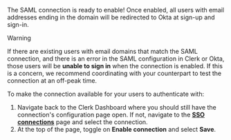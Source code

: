 The SAML connection is ready to enable! Once enabled, all users with email addresses ending in the domain will be redirected to Okta at sign-up and sign-in.

> [!WARNING]
> If there are existing users with email domains that match the SAML connection, and there is an error in the SAML configuration in Clerk or Okta, those users will be **unable to sign in** when the connection is enabled. If this is a concern, we recommend coordinating with your counterpart to test the connection at an off-peak time.

To make the connection available for your users to authenticate with:

1. Navigate back to the Clerk Dashboard where you should still have the connection's configuration page open. If not, navigate to the [**SSO connections**](https://dashboard.clerk.com/~/user-authentication/sso-connections) page and select the connection.
1. At the top of the page, toggle on **Enable connection** and select **Save**.
